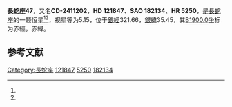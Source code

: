 {{Starbox begin
| name = 長蛇座47
}}
{{Starbox observe
| epoch = [[J2000.0|J2000.0]]
| constell = [[長蛇座|長蛇座]]<ref name=SIMBAD>{{cite web
 | url=http://simbad.u-strasbg.fr/simbad/sim-id?Ident=HR+5250
 | title=Pulsating variable Star
 | publisher=Centre de Données astronomiques de Strasbourg
 | work=SIMBAD
 | accessdate=2012-07-13
 | archive-date=2019-07-10
 | archive-url=https://web.archive.org/web/20190710185617/http://simbad.u-strasbg.fr/simbad/sim-id?Ident=HR%2B5250
 | dead-url=no
 }}</ref><ref name=DATA>{{cite web
 | url=http://vizier.u-strasbg.fr/viz-bin/VizieR-5?-out.add=.&-source=5050&-corr=PK=HR&-out.max=9999&HR=5250
 | title =VizieR Detailed Page
 | accessdate=2012-07-13}}</ref>
| 星官 = 
| ra = {{RA|13|58|31.1}}<ref name=SIMBAD /><ref name=DATA />
| dec = {{DEC|-24|58|20}}<ref name=SIMBAD /><ref name=DATA />
| appmag_v = 5.15<ref name=SIMBAD /><ref name=DATA />
}}
{{Starbox character
| class = B8VpShell<ref name=SIMBAD /><ref name=DATA />
| b-v = -0.1<ref name=SIMBAD /><ref name=DATA />
| u-b = -0.4<ref name=SIMBAD /><ref name=DATA />
| r-i = <ref name=SIMBAD /><ref name=DATA />
| variable = 
}}
{{Starbox astrometry
| radial_v = -0.4
| prop_mo_ra = 5
| parallax = 
| p_error = 
}}
{{Starbox catalog
| names =CD-2411202，[[SAO星表|SAO]] 182134，[[HD星表|HD]] 121847，[[HR星表|HR]] 5250}}
{{Starbox reference |Simbad=HR+5250}}
{{Starbox end}}

'''長蛇座47'''，又名'''CD-2411202'''，'''HD 121847'''、'''SAO 182134'''、'''HR 5250'''，是[[長蛇座|長蛇座]]的一颗恒星<ref name=SIMBAD /><ref name=DATA />，视星等为5.15，位于[[銀道座標系|銀經]]321.66，[[銀道座標系|銀緯]]35.45，其[[B1900.0|B1900.0]]坐标为赤經{{RA|13|52|54.3}}，赤緯{{DEC|-24|35.45|3}}。

== 参考文献 ==
{{reflist}}

{{star-stub}}

{{長蛇座恒星}}
[[Category:長蛇座|Category:長蛇座]]
[[Category:HD和HDE天體|121847]]
[[Category:HR天體|5250]]
[[Category:SAO天體|182134]]